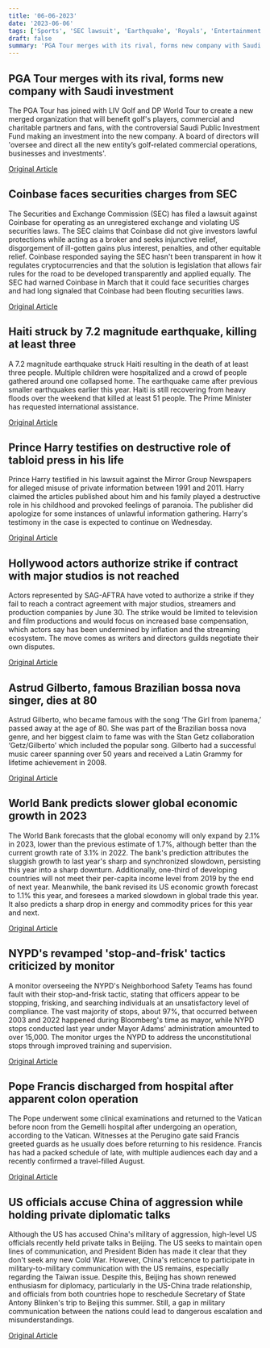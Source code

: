 ```yaml
---
title: '06-06-2023'
date: '2023-06-06'
tags: ['Sports', 'SEC lawsuit', 'Earthquake', 'Royals', 'Entertainment', 'Music', 'global economy', 'NYPD', 'Religion', 'US-China relations']
draft: false
summary: 'PGA Tour merges with its rival, forms new company with Saudi investment...'
---
```


## PGA Tour merges with its rival, forms new company with Saudi investment
The PGA Tour has joined with LIV Golf and DP World Tour to create a new merged organization that will benefit golf's players, commercial and charitable partners and fans, with the controversial Saudi Public Investment Fund making an investment into the new company. A board of directors will 'oversee and direct all the new entity’s golf-related commercial operations, businesses and investments'.

[Original Article](https://abcnews.go.com/Sports/pga-tour-merge-saudi-backed-liv-golf-single/story?id=99868053)

## Coinbase faces securities charges from SEC
The Securities and Exchange Commission (SEC) has filed a lawsuit against Coinbase for operating as an unregistered exchange and violating US securities laws. The SEC claims that Coinbase did not give investors lawful protections while acting as a broker and seeks injunctive relief, disgorgement of ill-gotten gains plus interest, penalties, and other equitable relief. Coinbase responded saying the SEC hasn't been transparent in how it regulates cryptocurrencies and that the solution is legislation that allows fair rules for the road to be developed transparently and applied equally. The SEC had warned Coinbase in March that it could face securities charges and had long signaled that Coinbase had been flouting securities laws.

[Original Article](https://abcnews.go.com/Business/wireStory/sec-brings-charges-cryptocurrency-trading-platform-coinbase-99866462)

## Haiti struck by 7.2 magnitude earthquake, killing at least three
A 7.2 magnitude earthquake struck Haiti resulting in the death of at least three people. Multiple children were hospitalized and a crowd of people gathered around one collapsed home. The earthquake came after previous smaller earthquakes earlier this year. Haiti is still recovering from heavy floods over the weekend that killed at least 51 people. The Prime Minister has requested international assistance.

[Original Article](https://abcnews.go.com/International/wireStory/49-magnitude-quake-strikes-southern-haiti-3-dead-99863369)

## Prince Harry testifies on destructive role of tabloid press in his life
Prince Harry testified in his lawsuit against the Mirror Group Newspapers for alleged misuse of private information between 1991 and 2011. Harry claimed the articles published about him and his family played a destructive role in his childhood and provoked feelings of paranoia. The publisher did apologize for some instances of unlawful information gathering. Harry's testimony in the case is expected to continue on Wednesday.

[Original Article](https://abcnews.go.com/GMA/Culture/prince-harry-prepares-become-1st-british-royal-testify/story?id=99842591)

## Hollywood actors authorize strike if contract with major studios is not reached
Actors represented by SAG-AFTRA have voted to authorize a strike if they fail to reach a contract agreement with major studios, streamers and production companies by June 30. The strike would be limited to television and film productions and would focus on increased base compensation, which actors say has been undermined by inflation and the streaming ecosystem. The move comes as writers and directors guilds negotiate their own disputes.

[Original Article](https://abcnews.go.com/Technology/wireStory/hollywood-actors-guild-votes-authorize-strike-writers-strike-99858684)

## Astrud Gilberto, famous Brazilian bossa nova singer, dies at 80
Astrud Gilberto, who became famous with the song ‘The Girl from Ipanema,’ passed away at the age of 80. She was part of the Brazilian bossa nova genre, and her biggest claim to fame was with the Stan Getz collaboration ‘Getz/Gilberto’ which included the popular song. Gilberto had a successful music career spanning over 50 years and received a Latin Grammy for lifetime achievement in 2008.

[Original Article](https://abcnews.go.com/Entertainment/wireStory/astrud-gilberto-singer-girl-ipanema-dead-83-99865959)

## World Bank predicts slower global economic growth in 2023
The World Bank forecasts that the global economy will only expand by 2.1% in 2023, lower than the previous estimate of 1.7%, although better than the current growth rate of 3.1% in 2022. The bank's prediction attributes the sluggish growth to last year's sharp and synchronized slowdown, persisting this year into a sharp downturn. Additionally, one-third of developing countries will not meet their per-capita income level from 2019 by the end of next year. Meanwhile, the bank revised its US economic growth forecast to 1.1% this year, and foresees a marked slowdown in global trade this year. It also predicts a sharp drop in energy and commodity prices for this year and next.

[Original Article](https://abcnews.go.com/Business/wireStory/world-bank-offers-dim-outlook-global-economy-face-99867180)

## NYPD's revamped 'stop-and-frisk' tactics criticized by monitor
A monitor overseeing the NYPD's Neighborhood Safety Teams has found fault with their stop-and-frisk tactic, stating that officers appear to be stopping, frisking, and searching individuals at an unsatisfactory level of compliance. The vast majority of stops, about 97%, that occurred between 2003 and 2022 happened during Bloomberg's time as mayor, while NYPD stops conducted last year under Mayor Adams' administration amounted to over 15,000. The monitor urges the NYPD to address the unconstitutional stops through improved training and supervision.

[Original Article](https://abcnews.go.com/US/nypd-safety-team-making-high-number-unlawful-stops/story?id=99850699)

## Pope Francis discharged from hospital after apparent colon operation
The Pope underwent some clinical examinations and returned to the Vatican before noon from the Gemelli hospital after undergoing an operation, according to the Vatican. Witnesses at the Perugino gate said Francis greeted guards as he usually does before returning to his residence. Francis has had a packed schedule of late, with multiple audiences each day and a recently confirmed a travel-filled August. 

[Original Article](https://abcnews.go.com/International/wireStory/pope-briefly-hospital-scheduled-tests-months-after-bronchitis-99862615)

## US officials accuse China of aggression while holding private diplomatic talks
Although the US has accused China's military of aggression, high-level US officials recently held private talks in Beijing. The US seeks to maintain open lines of communication, and President Biden has made it clear that they don't seek any new Cold War. However, China's reticence to participate in military-to-military communication with the US remains, especially regarding the Taiwan issue. Despite this, Beijing has shown renewed enthusiasm for diplomacy, particularly in the US-China trade relationship, and officials from both countries hope to reschedule Secretary of State Antony Blinken's trip to Beijing this summer. Still, a gap in military communication between the nations could lead to dangerous escalation and misunderstandings.

[Original Article](https://abcnews.go.com/Politics/amid-military-aggression-china-ramps-diplomacy-us/story?id=99848336)
